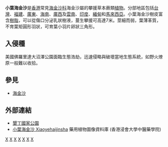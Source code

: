{{Speciesbox 
| taxon = Lygodium microphyllum
| authority = (Cav.) R. Br. 
| image = ARS Lygodium microphyllum foliage.jpg
| status = lc
| status_system = iucn3.1
}}
'''小葉海金沙'''是[[香港|香港]]常見[[海金沙科|海金沙科]]海金沙屬的攀援草本蕨類[[植物|植物]]。分部地區包括[[台灣|台灣]]、[[福建|福建]]、[[廣東|廣東]]、[[海南|海南]]、[[廣西|廣西]]及[[雲南|雲南]]、[[印度|印度]]、[[緬甸|緬甸]]和[[馬來西亞|馬來西亞]]。小葉海金沙樹皮富含[[樹脂|樹脂]]，可以從傷口分泌乳狀樹液，蔓生攀援可高達7米。莖細而弱，葉薄革質，不育葉矩圓形羽狀，可育葉小羽片卵狀三角形。

== 入侵種 ==
美國佛羅里達大沼澤公園面臨生態浩劫，迅速侵略與破壞當地生態系統，如野火燎原一般難以收拾。

==參見==
* [[海金沙|海金沙]]

==外部連結==
* [http://bio.ktnp.gov.tw/BIOS100_32.asp?RQNO1=B1003&RQNO=0003&SORTB_ID=B1&SORTB_NAME=%BF%B9%C3%FE&SORTA_ID= 墾丁國家公園] {{Wayback|url=http://bio.ktnp.gov.tw/BIOS100_32.asp?RQNO1=B1003&RQNO=0003&SORTB_ID=B1&SORTB_NAME=%BF%B9%C3%FE&SORTA_ID= |date=20190916001654 }}
* [http://libproject.hkbu.edu.hk/was40/detail?lang=ch&channelid=1288&searchword=herb_id=D00786 小葉海金沙 Xiaoyehaijinsha] {{Wayback|url=http://libproject.hkbu.edu.hk/was40/detail?lang=ch&channelid=1288&searchword=herb_id=D00786 |date=20160304095743 }} 藥用植物圖像資料庫 (香港浸會大學中醫藥學院) {{zh-hant}}{{en}}
{{Taxonbar|from=Q5235063}}

{{DEFAULTSORT:Lygodium microphyllum}}
[[Category:海金沙属|X]]
[[Category:香港植物|X]]
[[Category:中国植物|X]]
[[Category:台灣植物|X]]
[[Category:印度植物|X]]
[[Category:緬甸植物|X]]
[[Category:馬來西亞植物|X]]